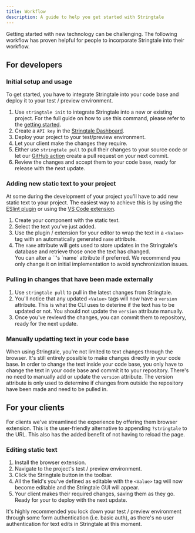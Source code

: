 ```yaml
---
title: Workflow
description: A guide to help you get started with Stringtale
---
```



Getting started with new technology can be challenging. The following workflow has proven helpful for people
to incorporate Stringtale into their workflow.

## For developers

### Initial setup and usage

To get started, you have to integrate Stringtale into your code base and deploy it to your test / preview environment.

1. Use `stringtale init` to integrate Stringtale into a new or existing project. For the full guide on how to use this command, please refer to the [getting started](/guides/getting-started).
2. Create a `API key` in the [Stringtale Dashboard](https://stringtale.com/app/projects).
3. Deploy your project to your test/preview environment.
4. Let your client make the changes they require.
5. Either use `stringtale pull` to pull their changes to your source code or let our [GitHub action](/usage/github-action) create a pull request
   on your next commit.
6. Review the changes and accept them to your code base, ready for release with the next update.

### Adding new static text to your project

At some during the development of your project you'll have to add new static text to your project. The easiest way to achieve this is by using
the [ESlint plugin](/usage/eslint-plugin) or using the [VS Code extension](/usage/vs-code-extension).

1. Create your component with the static text.
2. Select the text you've just added.
3. Use the plugin / extension for your editor to wrap the text in a `<Value>` tag with an automatically generated `name` attribute.
4. The `name` attribute will gets used to store updates in the Stringtale's database and retrieve those once the text has changed.
    <Aside type="caution" title="Changing the name attribute">
      You can alter a `<Value>`'s `name` attribute if preferred.
      We recommend you only change it on initial implementation to
      avoid synchronization issues.
    </Aside>

### Pulling in changes that have been made externally
1. Use `stringtale pull` to pull in the latest changes from Stringtale.
2. You'll notice that any updated `<Value>` tags will now have a `version` attribute. This is what the CLI uses to deterine if the text
has to be updated or not. You should not update the `version` attribute manually.
3. Once you've reviewd the changes, you can commit them to repository, ready for the next update.

### Manually updatting text in your code base
When using Stringtale, you're not limited to text changes through the browser. It's still entirely possible to make changes directly in your code base.
In order to change the text inside your code base, you only have to change the text in your code base and commit it to your repository. There's no need
to manually add or update the `version` attribute. The version attribute is only used to determine if changes from outside the repository have been made
and need to be pulled in. 


## For your clients

For clients we've streamlined the experience by offering them browser extension. This is the user-friendly alternative to appending
`?stringtale` to the URL. This also has the added benefit of not having to reload the page.

### Editing static text

1. Install the browser extension.
2. Navigate to the project's test / preview environment.
3. Click the Stringtale button in the toolbar.
4. All the field's you've defined as editable with the `<Value>` tag will now become editable and the Stringtale GUI will appear.
5. Your client makes their required changes, saving them as they go. Ready for your to deploy with the next update.
<Aside type="tip">
   It's highly recommended you lock down your test / preview environment through some form authentication (i.e. basic auth),
   as there's no user authentication for text edits in Stringtale at this moment.
</Aside>
